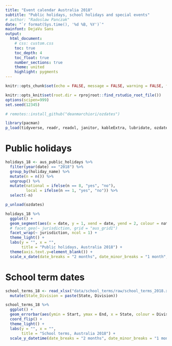 ---
title: "Event calendar Australia 2018"
subtitle: "Public holidays, school holidays and special events"
# author: "Radoslaw Panczak"
date: "`r format(Sys.time(), '%d %B, %Y')`"
mainfont: DejaVu Sans
output: 
  html_document: 
    # css: custom.css
    toc: true
    toc_depth: 4
    toc_float: true
    number_sections: true
    theme: united 
    highlight: pygments 
---

<!-- ------------------------------------------------------------ --> 
<!-- ------------------------------------------------------------ --> 

```{r setup, include=FALSE}
knitr::opts_chunk$set(echo = FALSE, message = FALSE, warning = FALSE, fig.width=8, fig.height=6, dpi=300, out.width="800px", out.height="600px")

knitr::opts_knit$set(root.dir = rprojroot::find_rstudio_root_file())
options(scipen=999)
set.seed(12345)

# remotes::install_github("deanmarchiori/ozdates")

library(pacman) 
p_load(tidyverse, readr, readxl, janitor, kableExtra, lubridate, ozdates)#, geofacet)

```

# Public holidays

```{r}
holidays_18 <- aus_public_holidays %>% 
  filter(year(date) == "2018") %>% 
  group_by(holiday_name) %>% 
  mutate(n = n()) %>% 
  ungroup() %>% 
  mutate(national = ifelse(n == 8, "yes", "no"),
         local = ifelse(n == 1, "yes", "no")) %>% 
  select(-n)

p_unload(ozdates)
```

```{r, fig.width=6, fig.height=8, out.width="600px", out.height="800px"}
holidays_18 %>% 
  ggplot() +
  geom_segment(aes(x = date, y = 1, xend = date, yend = 2, colour = national), size = 1) +
  # facet_geo(~ jurisdiction, grid = "aus_grid1") 
  facet_wrap(~ jurisdiction, ncol = 1) +
  theme_light() +
  labs(y = "", x = "",
       title = "Public holidays, Australia 2018") + 
  theme(axis.text.y=element_blank()) +
  scale_x_date(date_breaks = "2 months", date_minor_breaks = "1 month", date_labels = "%b")
```

# School term dates

```{r}
school_terms_18 <- read_xlsx("data/school_terms/raw/school_terms_2018.xlsx") %>% 
  mutate(State_Division = paste(State, Division))
```

```{r}
school_terms_18 %>% 
  ggplot() +
  geom_errorbar(aes(ymin = Start, ymax = End, x = State, colour = Division), size = 1) +
  coord_flip() +
  theme_light() +
  labs(y = "", x = "",
       title = "School terms, Australia 2018") + 
  scale_y_datetime(date_breaks = "2 months", date_minor_breaks = "1 month", date_labels = "%b")
```

